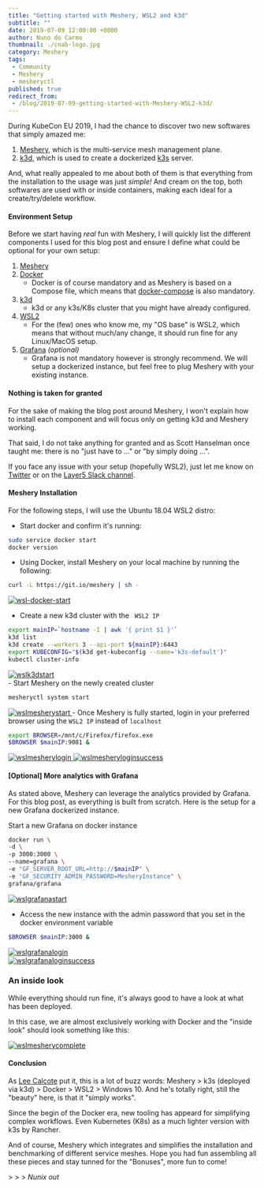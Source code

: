 ```yaml
---
title: "Getting started with Meshery, WSL2 and k3d"
subtitle: ""
date: 2019-07-09 12:00:00 +0000
author: Nuno do Carmo
thumbnail: ./cnab-logo.jpg
category: Meshery
tags:
 - Community
 - Meshery
 - mesheryctl
published: true
redirect_from:
 - /blog/2019-07-09-getting-started-with-Meshery-WSL2-k3d/
---
```



<BlogWrapper>

During KubeCon EU 2019, I had the chance to discover two new softwares that simply amazed me:
1. [Meshery](https://layer5.io/service-mesh-management/meshery), which is the multi-service mesh management plane.
2. [k3d](https://github.com/rancher/k3d), which is used to create a dockerized [k3s](https://k3s.io) server.

And, what really appealed to me about both of them is that everything from the installation to the usage was just *simple!*
And cream on the top, both softwares are used with or inside containers, making each ideal for a create/try/delete workflow.

<h4>Environment Setup</h4>

Before we start having *real* fun with Meshery, I will quickly list the different components I used for this blog post and ensure I define what could be optional for your own setup:
1. [Meshery](https://layer5.io//service-mesh-management/meshery)
2. [Docker](https://docs.docker.com/install/)
    - Docker is of course mandatory and as Meshery is based on a Compose file, which means that [docker-compose](https://docs.docker.com/compose/install/) is also mandatory.
3. [k3d](https://github.com/rancher/k3d)
    - k3d or any k3s/K8s cluster that you might have already configured.
4. [WSL2](https://devblogs.microsoft.com/commandline/wsl-2-is-now-available-in-windows-insiders/)
    - For the (few) ones who know me, my "OS base" is WSL2, which means that without much/any change, it should run fine for any Linux/MacOS setup.
5. [Grafana](https://grafana.com/) *(optional)*
    - Grafana is not mandatory however is strongly recommend. We will setup a dockerized instance, but feel free to plug Meshery with your existing instance.

<h4> Nothing is taken for granted </h4>

For the sake of making the blog post around Meshery, I won't explain how to install each component and will focus only on getting k3d and Meshery working.

That said, I do not take anything for granted and as Scott Hanselman once taught me: there is no "just have to ..." or "by simply doing ...".

If you face any issue with your setup (hopefully WSL2), just let me know on [Twitter](https://twitter.com/nunixtech) or on the [Layer5 Slack channel](http://slack.layer5.io).

<h4>Meshery Installation</h4>

For the following steps, I will use the Ubuntu 18.04 WSL2 distro:

- Start docker and confirm it's running:

```bash
sudo service docker start
docker version
```

- Using Docker, install Meshery on your local machine by running the following:

```bash
curl -L https://git.io/meshery | sh -
```
<a href={wsldockerstart}>
    <img src={wsldockerstart} class="thumbnail" alt="wsl-docker-start" />
</a>

- Create a new k3d cluster with the <code> WSL2 IP </code>

```bash
export mainIP=`hostname -I | awk '{ print $1 }'`
k3d list
k3d create --workers 3 --api-port ${mainIP}:6443
export KUBECONFIG="$(k3d get-kubeconfig --name='k3s-default')"
kubectl cluster-info
```

<a href={wslk3dstart}>
    <img src={wslk3dstart} class="thumbnail" alt="wslk3dstart" />
</a>
<br/>
- Start Meshery on the newly created cluster

```bash
mesheryctl system start
```

<a href={wslmesherystart}>
    <img src={wslmesherystart} class="thumbnail" alt="wslmesherystart" />
</a>
- Once Meshery is fully started, login in your preferred browser using the <code>WSL2 IP</code> instead of <code>localhost</code>

```bash
export BROWSER=/mnt/c/Firefox/firefox.exe
$BROWSER $mainIP:9081 &
```

<a href={wslmesherylogin}>
        <img src={wslmesherylogin} alt="wslmesherylogin" />
</a>
<a href={wslmesheryloginsuccess}>
    <img src={wslmesheryloginsuccess} alt="wslmesheryloginsuccess" />
</a>


#### [Optional] More analytics with Grafana
As stated above, Meshery can leverage the analytics provided by Grafana. For this blog post, as everything is built from scratch. Here is the setup for a new Grafana dockerized instance.

Start a new Grafana on docker instance

```bash
docker run \
-d \
-p 3000:3000 \
--name=grafana \
-e "GF_SERVER_ROOT_URL=http://$mainIP" \
-e "GF_SECURITY_ADMIN_PASSWORD=MesheryInstance" \
grafana/grafana
```

<a href={wslgrafanastart}>
    <img src={wslgrafanastart} class="thumbnail" alt="wslgrafanastart" />
</a>

- Access the new instance with the admin password that you set in the docker environment variable
```bash
$BROWSER $mainIP:3000 &
```

<a href={wslgrafanalogin}>
    <img src={wslgrafanalogin} class="thumbnail" alt="wslgrafanalogin" />
</a>
<br />
<a href={wslgrafanaloginsuccess}>
    <img src={wslgrafanaloginsuccess} class="thumbnail" alt="wslgrafanaloginsuccess" />
</a>

### An inside look
While everything should run fine, it's always good to have a look at what has been deployed.

In this case, we are almost exclusively working with Docker and the "inside look" should look something like this:

<a href={wslmesherycomplete}>
    <img src={wslmesherycomplete}class="thumbnail" alt="wslmesherycomplete" />
</a>

#### Conclusion
As [Lee Calcote](https://twitter.com/lcalcote) put it, this is a lot of buzz words: Meshery > k3s (deployed via k3d) > Docker > WSL2 > Windows 10. And he's totally right, still the "beauty" here, is that it "simply works".

Since the begin of the Docker era, new tooling has appeard for simplifying complex workflows.
Even Kubernetes (K8s) as a much lighter version with k3s by Rancher.

And of course, Meshery which integrates and simplifies the installation and benchmarking of different service meshes. Hope you had fun assembling all these pieces and stay tunned for the "Bonuses", more fun to come!

<span> > > > <i>Nunix out</i></span>


</BlogWrapper>
